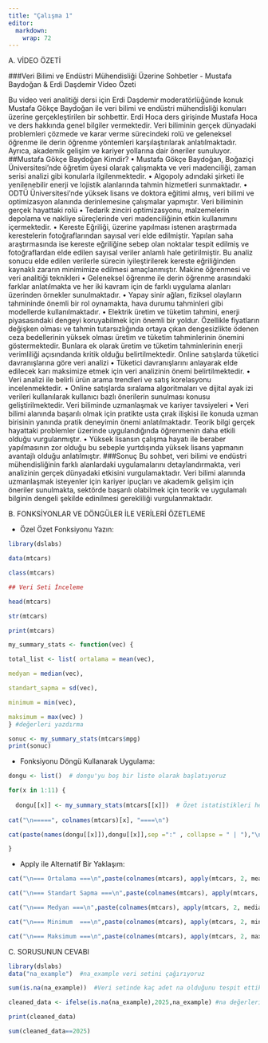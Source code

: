 ```yaml
---
title: "Çalışma 1"
editor: 
  markdown: 
    wrap: 72
---
```




A. VİDEO ÖZETİ

###Veri Bilimi ve Endüstri Mühendisliği Üzerine Sohbetler - Mustafa Baydoğan & Erdi Daşdemir Video Özeti

Bu video veri analitiği dersi için Erdi Daşdemir moderatörlüğünde konuk Mustafa Gökçe Baydoğan ile veri bilimi ve endüstri mühendisliği konuları üzerine gerçekleştirilen bir sohbettir. Erdi Hoca ders girişinde Mustafa Hoca ve ders hakkında genel bilgiler vermektedir. Veri biliminin gerçek dünyadaki problemleri çözmede ve karar verme sürecindeki rolü ve geleneksel öğrenme ile derin öğrenme yöntemleri karşılaştırılarak anlatılmaktadır. Ayrıca, akademik gelişim ve kariyer yollarına dair öneriler sunuluyor.
##Mustafa Gökçe Baydoğan Kimdir?
•	Mustafa Gökçe Baydoğan, Boğaziçi Üniversitesi'nde öğretim üyesi olarak çalışmakta ve veri madenciliği, zaman serisi analizi gibi konularla ilgilenmektedir.
•	Algopoly adındaki şirketi ile yenilenebilir enerji ve lojistik alanlarında tahmin hizmetleri sunmaktadır. 
•	ODTÜ Üniversitesi’nde yüksek lisans ve doktora eğitimi almış, veri bilimi ve optimizasyon alanında derinlemesine çalışmalar yapmıştır.
Veri biliminin gerçek hayattaki rolü
•	Tedarik zinciri optimizasyonu, malzemelerin depolama ve nakliye süreçlerinde veri madenciliğinin etkin kullanımını içermektedir.
•	Kereste Eğriliği, üzerine yapılması istenen araştırmada kerestelerin fotoğraflarından sayısal veri elde edilmiştir. Yapılan saha araştırmasında ise kereste eğriliğine sebep olan noktalar tespit edilmiş ve fotoğraflardan elde edilen sayısal veriler anlamlı hale getirilmiştir. Bu analiz sonucu elde edilen verilerle sürecin iyileştirilerek kereste eğriliğinden kaynaklı zararın minimimize edilmesi amaçlanmıştır.
Makine öğrenmesi ve veri analitiği teknikleri
•	Geleneksel öğrenme ile derin öğrenme arasındaki farklar anlatılmakta ve her iki kavram için de farklı uygulama alanları üzerinden örnekler sunulmaktadır.
•	Yapay sinir ağları, fiziksel olayların tahmininde önemli bir rol oynamakta, hava durumu tahminleri gibi modellerde kullanılmaktadır.
•	Elektrik üretim ve tüketim tahmini, enerji piyasasındaki dengeyi koruyabilmek için önemli bir yoldur. Özellikle fiyatların değişken olması ve tahmin tutarsızlığında ortaya çıkan dengesizlikte ödenen ceza bedellerinin yüksek olması üretim ve tüketim tahminlerinin önemini göstermektedir. Bunlara ek olarak üretim ve tüketim tahminlerinin enerji verimliliği açısındanda kritik olduğu belirtilmektedir.
Online satışlarda tüketici davranışlarına göre veri analizi
•	Tüketici davranışlarını anlayarak elde edilecek karı maksimize etmek için veri analizinin önemi belirtilmektedir.
•	Veri analizi ile belirli ürün arama trendleri ve satış korelasyonu incelenmektedir.
•	Online satışlarda sıralama algoritmaları ve dijital ayak izi verileri kullanılarak kullanıcı bazlı önerilerin sunulması konusu geliştirilmektedir.
Veri biliminde uzmanlaşmak ve kariyer tavsiyeleri
•	Veri bilimi alanında başarılı olmak için pratikte usta çırak ilişkisi ile konuda uzman birisinin yanında pratik deneyimin önemi anlatılmaktadır. Teorik bilgi gerçek hayattaki problemler üzerinde uygulandığında öğrenmenin daha etkili olduğu vurgulanmıştır. 
•	Yüksek lisansın çalışma hayatı ile beraber yapılmasının zor olduğu bu sebeple yurtdışında yüksek lisans yapmanın avantajlı olduğu anlatılmıştır.
###Sonuç
Bu sohbet, veri bilimi ve endüstri mühendisliğinin farklı alanlardaki uygulamalarını detaylandırmakta, veri analizinin gerçek dünyadaki etkisini vurgulamaktadır. Veri bilimi alanında uzmanlaşmak isteyenler için kariyer ipuçları ve akademik gelişim için öneriler sunulmakta, sektörde başarılı olabilmek için teorik ve uygulamalı bilginin dengeli şekilde edinilmesi gerekliliği vurgulanmaktadır.



B. FONKSİYONLAR VE DÖNGÜLER İLE VERİLERİ ÖZETLEME

-   Özel Özet Fonksiyonu Yazın:

```r


library(dslabs)

data(mtcars)

class(mtcars)

## Veri Seti İnceleme

head(mtcars)

str(mtcars)

print(mtcars)

my_summary_stats <- function(vec) {

total_list <- list( ortalama = mean(vec),

medyan = median(vec),

standart_sapma = sd(vec),

minimum = min(vec),

maksimum = max(vec) )
} #değerleri yazdırma

sonuc <- my_summary_stats(mtcars$mpg) 
print(sonuc)
```

-   Fonksiyonu Döngü Kullanarak Uygulama:

```r

dongu <- list()  # dongu'yu boş bir liste olarak başlatıyoruz

for(x in 1:11) {
 
  dongu[[x]] <- my_summary_stats(mtcars[[x]])  # Özet istatistikleri hesaplayıp listeye ekliyoruz
  
cat("\n=====", colnames(mtcars)[x], "====\n")

cat(paste(names(dongu[[x]]),dongu[[x]],sep =":" , collapse = " | "),"\n")# Özet istatistiklerini , istatistiklerin ismi ile birlikte yazdırıyoruz

}
```

-   Apply ile Alternatif Bir Yaklaşım:

```r

cat("\n=== Ortalama ===\n",paste(colnames(mtcars), apply(mtcars, 2, mean), sep = ": ", collapse = " | "), "\n")

cat("\n=== Standart Sapma ===\n",paste(colnames(mtcars), apply(mtcars, 2, sd), sep = ": ", collapse = " | "), "\n")

cat("\n=== Medyan ===\n",paste(colnames(mtcars), apply(mtcars, 2, median), sep = ": ", collapse = " | "), "\n")

cat("\n=== Minimum  ===\n",paste(colnames(mtcars), apply(mtcars, 2, min), sep = ": ", collapse = " | "), "\n")

cat("\n=== Maksimum ===\n",paste(colnames(mtcars), apply(mtcars, 2, max), sep = ": ", collapse = " | "), "\n")

```

C. SORUSUNUN CEVABI

```r
library(dslabs)
data("na_example")  #na_example veri setini çağırıyoruz

```

```r


sum(is.na(na_example))  #Veri setinde kaç adet na olduğunu tespit ettik.

cleaned_data <- ifelse(is.na(na_example),2025,na_example) #na değerlerini 2025 ile değiştirdik.

print(cleaned_data)

sum(cleaned_data==2025)

```
